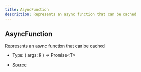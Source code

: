 ```yaml
---
title: AsyncFunction
description: Represents an async function that can be cached
---
```


## AsyncFunction

Represents an async function that can be cached

- Type: (
  args: R
) => Promise\<T>

- [Source](https://github.com/underctrl-io/commandkit/blob/83ef44f10b86e30835e8636786e5222cac412af9/packages/commandkit/src/context/async-context.ts#L22)